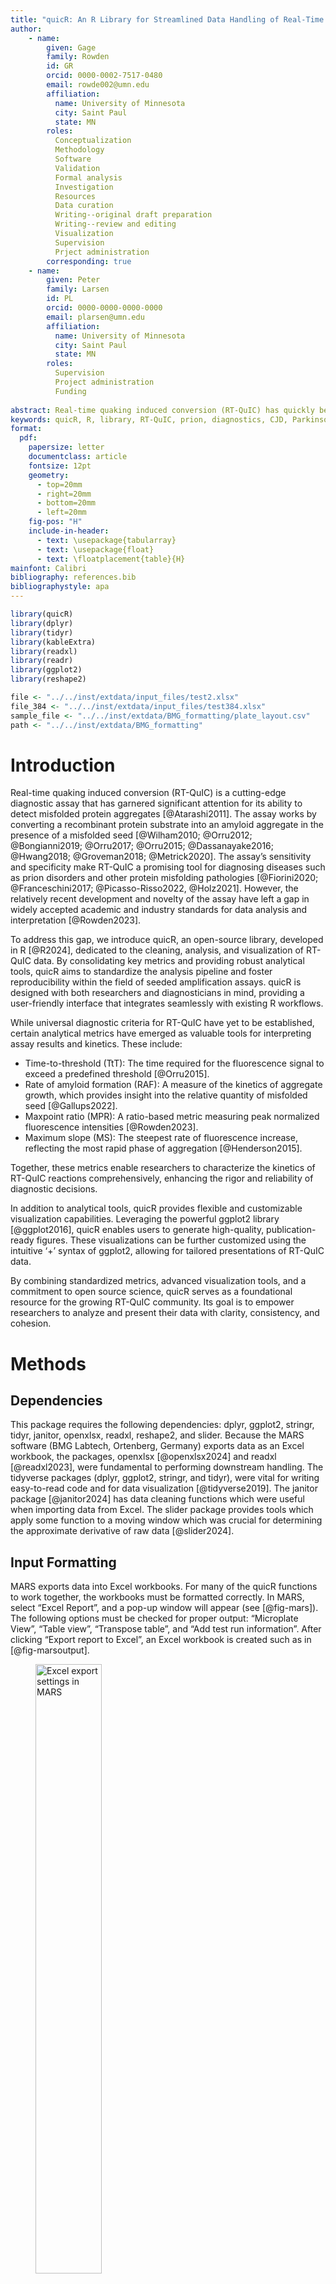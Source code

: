```yaml
---
title: "quicR: An R Library for Streamlined Data Handling of Real-Time Quaking Induced Conversion Assays"
author:
    - name: 
        given: Gage
        family: Rowden
        id: GR
        orcid: 0000-0002-7517-0480
        email: rowde002@umn.edu
        affiliation:
          name: University of Minnesota
          city: Saint Paul
          state: MN
        roles:
          Conceptualization
          Methodology
          Software
          Validation
          Formal analysis
          Investigation
          Resources
          Data curation
          Writing--original draft preparation
          Writing--review and editing
          Visualization
          Supervision
          Prject administration
        corresponding: true
    - name:
        given: Peter
        family: Larsen
        id: PL
        orcid: 0000-0000-0000-0000
        email: plarsen@umn.edu
        affiliation:
          name: University of Minnesota
          city: Saint Paul
          state: MN
        roles:
          Supervision
          Project administration
          Funding
      
abstract: Real-time quaking induced conversion (RT-QuIC) has quickly become an emerging diagnostic tool for protein misfolding disorders such as Creutzfeldt-Jakob disease and Parkinson's disease. Given that the technology is still relatively new, academic and industry standards for cleaning data and analyzing results have yet to be fully established. The open source R library, quicR, was developed to fill this lack of standardization. This library provides functions, which can be easily integrated into existing R workflows, for data curation, analysis, and vizualiztion.
keywords: quicR, R, library, RT-QuIC, prion, diagnostics, CJD, Parkinson's
format: 
  pdf:
    papersize: letter
    documentclass: article
    fontsize: 12pt
    geometry:
      - top=20mm
      - right=20mm
      - bottom=20mm
      - left=20mm
    fig-pos: "H"
    include-in-header: 
      - text: \usepackage{tabularray}
      - text: \usepackage{float}
      - text: \floatplacement{table}{H}
mainfont: Calibri
bibliography: references.bib
bibliographystyle: apa
---
```

```r
library(quicR)
library(dplyr)
library(tidyr)
library(kableExtra)
library(readxl)
library(readr)
library(ggplot2)
library(reshape2)

file <- "../../inst/extdata/input_files/test2.xlsx"
file_384 <- "../../inst/extdata/input_files/test384.xlsx"
sample_file <- "../../inst/extdata/BMG_formatting/plate_layout.csv"
path <- "../../inst/extdata/BMG_formatting"
```


# Introduction
Real-time quaking induced conversion (RT-QuIC) is a cutting-edge diagnostic assay that has garnered significant attention for its ability to detect misfolded protein aggregates [@Atarashi2011]. The assay works by converting a recombinant protein substrate into an amyloid aggregate in the presence of a misfolded seed [@Wilham2010; @Orru2012; @Bongianni2019; @Orru2017; @Orru2015; @Dassanayake2016; @Hwang2018; @Groveman2018; @Metrick2020]. The assay's sensitivity and specificity make RT-QuIC a promising tool for diagnosing diseases such as prion disorders and other protein misfolding pathologies [@Fiorini2020; @Franceschini2017; @Picasso-Risso2022, @Holz2021]. However, the relatively recent development and novelty of the assay have left a gap in widely accepted academic and industry standards for data analysis and interpretation [@Rowden2023].

To address this gap, we introduce quicR, an open-source library, developed in R [@R2024], dedicated to the cleaning, analysis, and visualization of RT-QuIC data. By consolidating key metrics and providing robust analytical tools, quicR aims to standardize the analysis pipeline and foster reproducibility within the field of seeded amplification assays. quicR is designed with both researchers and diagnosticians in mind, providing a user-friendly interface that integrates seamlessly with existing R workflows.

While universal diagnostic criteria for RT-QuIC have yet to be established, certain analytical metrics have emerged as valuable tools for interpreting assay results and kinetics. These include:

-   Time-to-threshold (TtT): The time required for the fluorescence signal to exceed a predefined threshold [@Orru2015].
-   Rate of amyloid formation (RAF): A measure of the kinetics of aggregate growth, which provides insight into the relative quantity of misfolded seed [@Gallups2022].
-   Maxpoint ratio (MPR): A ratio-based metric measuring peak normalized fluorescence intensities [@Rowden2023].
-   Maximum slope (MS): The steepest rate of fluorescence increase, reflecting the most rapid phase of aggregation [@Henderson2015].

Together, these metrics enable researchers to characterize the kinetics of RT-QuIC reactions comprehensively, enhancing the rigor and reliability of diagnostic decisions.

In addition to analytical tools, quicR provides flexible and customizable visualization capabilities. Leveraging the powerful ggplot2 library [@ggplot2016], quicR enables users to generate high-quality, publication-ready figures. These visualizations can be further customized using the intuitive '+' syntax of ggplot2, allowing for tailored presentations of RT-QuIC data.

By combining standardized metrics, advanced visualization tools, and a commitment to open source science, quicR serves as a foundational resource for the growing RT-QuIC community. Its goal is to empower researchers to analyze and present their data with clarity, consistency, and cohesion.

# Methods

## Dependencies
This package requires the following dependencies: dplyr, ggplot2, stringr, tidyr, janitor, openxlsx, readxl, reshape2, and slider. Because the MARS software (BMG Labtech, Ortenberg, Germany) exports data as an Excel workbook, the packages, openxlsx [@openxlsx2024] and readxl [@readxl2023], were fundamental to performing downstream handling. The tidyverse packages (dplyr, ggplot2, stringr, and tidyr), were vital for writing easy-to-read code and for data visualization [@tidyverse2019]. The janitor package [@janitor2024] has data cleaning functions which were useful when importing data from Excel. The slider package provides tools which apply some function to a moving window which was crucial for determining the approximate derivative of raw data [@slider2024].

\newpage

## Input Formatting
MARS exports data into Excel workbooks. For many of the quicR functions to work together, the workbooks must be formatted correctly. In MARS, select "Excel Report", and a pop-up window will appear (see [@fig-mars]). The following options must be checked for proper output: "Microplate View", "Table view", "Transpose table", and "Add test run information". After clicking "Export report to Excel", an Excel workbook is created such as in [@fig-marsoutput].

![Excel export settings in MARS](images/MARS_settings.png){#fig-mars height=50%}

:::{#fig-marsoutput layout-nrow=2}
![Microplate view Excel spreadsheet. This is the first spreadsheet in the workbook and contains the plate layouts of any data the user exported from MARS. Typically, there is a header containing metadata followed by a number of named matrices.](images/sheet1.png){#fig-sheet1 height=50%}

![Table view Excel spreadsheet. This is the second spreadsheet in the workboook and contains columns of each well and time points. Each cell is a raw fluorescent value. This spreadsheet will also contain a header, but was excluded from this figure.](images/sheet2.png){#fig-sheet2 height=50%}

Excel spreadsheet exported from MARS.  
:::

## Key Metrics and Calculations
quicR has functions for calculating TtT, MPR, and MS. A graphical representation of these can be found in [@fig-metrics]. There is no dedicated function for RAF since it can simply be expressed as the inverse of TtT, and can therefore be calculated separately as in [@tbl-metrics].

TtT is calculated by iterating through each sample until a value is greater than the supplied threshold. It then determines the intersection between the previous and current read times and the threshold. If no value was found larger than the threshold, the total reaction run-time is returned.

MPR is defined as the maximum fluorescence divided by the background fluorescence. Thus, in order to calculate, the raw data must first be normalized against the background. This is done by choosing a cycle for background determination, and then dividing each read by that value. Once this is done, the MPR is taken as the max value.

Finally, MS is determined by approximating the maximum of the derivative of the raw data and is typically reported in units of $\Delta$RFU/h (i.e. the change in relative fluorescent units per hour). Originally, this was accomplished by applying a linear regression to a sliding window; however, this proved to be very computationally expensive. Now, the slopes are calculated using differences between two data points within the range of the sliding window. While this slightly reduces the accuracy of the approximation, it was decided that the improvement in computation time was worth the loss in accuracy.

![Example graphs highlighting the different calculated metrics. The red curve represents a raw data curve that has been normalized against background. MPR is calculated as the maximum fluorescent value achieved in the normalized raw data. TtT is determined as the time required to cross a given threshold (in this example, the threshold is 0.2). The blue curve represents the derivative of the raw data, and max slope is determined as the maximum of the derivative.](images/metric_example.png){#fig-metrics}

# Development
![Workflow hierarchy of the quicR package. Blue nodes indicate steps where BMG software is needed. Purple nodes indicate functions dedicated to handling metadata. Red nodes are functions that acquire and manipulate raw data. Orange nodes are functions which calculate some metric. Finally, yellow nodes represent endpoints in the data analysis.](images/workflow2.png){#fig-workflow}

quicR was developed to address the need for efficient data conversion and analysis of RT-QuIC data. The functions were designed with usability and reproducibility in mind, ensuring compatibility between multiple labs. Currently, the package accepts data exported from the proprietary MARS software (BMG Labtech, Ortenberg, Germany) as an Excel workbook.

This project was devloped using Git version control. GitHub workflows were utilized to ensure that the package is able to be installed on current operating systems. Additionally, tests were performed on each function using the testthat package [@testthat2011].

The functionality in this package revolves around data curation, metric calculations, and visualization. 

# Implementation
The implementation of the quicR package encompasses several streamlined processes designed to facilitate data input, cleaning, transformation, and analysis of real-time fluorescence data. This section provides a comprehensive guide to utilizing the package's key functionalities, detailing how to:

1.  Format and input sample data into Omega control software (BMG Labtech, Ortenberg, Germany).
2.  Extract, clean, and organize metadata and raw fluorescence data.
3.  Apply transformations and normalization to raw data for downstream analysis.
4.  Calculate critical analytical metrics, such as time-to-threshold (TtT), rate of amyloid formation (RAF), maxpoint ratio (MPR), and maximum slope (MS).

These steps are designed to enhance reproducibility, minimize manual data handling, and enable seamless integration with the MARS software workflow. Through practical examples, this section illustrates how each function operates, along with expected input and output formats, ensuring clarity and ease of use for researchers.

## Input of Sample IDs into Omega Control Software
The Omega control software allows input of a TXT file containing sample IDs, dilution factors, and their well locations. This file is uniquely formatted, and not easily reproduced manually. The function, "BMG_format", allows for input of a CSV file containing the plate layout (see @tbl-layout for proper formatting), and exports the formatted TXT file. The file can then be imported into the control software before running.

:::{#tbl-layout tbl-pos="ht"}
```{=latex}
\begin{tblr}{
  colspec = {|c|cccccccccccc|}, 
  row{1} = {font=\bfseries}, 
  column{1} = {font=\bfseries}, 
  rowhead = 1
}
  \hline
   & 1 & 2 & 3 & 4 & 5 & 6 & 7 & 8 & 9 & 10 & 11 & 12 \\ 
  \hline
  A & P & S01 & S02 & S03 & S04 & S05 & S06 & S07 & S08 & S09 & S10 & S11 \\ 
  B & P & S01 & S02 & S03 & S04 & S05 & S06 & S07 & S08 & S09 & S10 & S11 \\ 
  C & P & S01 & S02 & S03 & S04 & S05 & S06 & S07 & S08 & S09 & S10 & S11 \\ 
  D & P & S01 & S02 & S03 & S04 & S05 & S06 & S07 & S08 & S09 & S10 & S11 \\ 
  E & N & S01 & S02 & S03 & S04 & S05 & S06 & S07 & S08 & S09 & S10 & S11 \\ 
  F & N & S01 & S02 & S03 & S04 & S05 & S06 & S07 & S08 & S09 & S10 & S11 \\ 
  G & N & S01 & S02 & S03 & S04 & S05 & S06 & S07 & S08 & S09 & S10 & S11 \\ 
  H & N & S01 & S02 & S03 & S04 & S05 & S06 & S07 & S08 & S09 & S10 & S11 \\ 
  \hline
\end{tblr}
```
Example CSV file plate layout for input into the "BMG_format" function. The top left corner should be cell "A1" in the CSV file. The top numbered row and the left-most lettered column should never be altered.
:::

\newpage

### Formatted Plate Layout for MARS Input
The function, "BMG_format", includes the logical argument "write_file". If TRUE, it will create a TXT file. The path can be given to the "save_path" argument, and the file name can be supplied to the "save_name" argument. The text file will be formatted as follows, and can be imported into MARS.

```r
BMG_format(sample_file, write_file = TRUE)
```
```
A1  P      P
B1  P      P
C1  P      P
D1  P      P
E1  N      N
F1  N      N
G1  N      N
H1  N      N
A2  X1     S01
B2  X1     S01
C2  X1     S01
D2  X1     S01
E2  X1     S01
F2  X1     S01
G2  X1     S01
H2  X1     S01
```

## Data Cleaning and Transformation
The MARS software (BMG Labtech, Ortenberg, Germany) exports real-time data as an Excel workbook. Typically, the first sheet in the workbook will include microplate views of both raw data and metadata; however, the metadata on this page is what will be most useful. Those tables are the "Sample IDs" and the "Dilutions" tables (if dilutions were included in the export). For much of the downstream analysis, it is crucial the the "Sample IDs" table was exported. If there is no table, the user can simply add it manually (see [@fig-sheet1] for proper formatting).

### Retrieving Metadata
The metadata is defined as either sample-dependent or -independent. Sample-dependent metadata includes information such as sample IDs and dilution factors, whereas sample-independent metadata includes the date, time, reaction ID, etc.

The dependent metadata can be retrieved using the "organize_tables" and "convert_tables" functions. The former returns a list of tables, and the latter converts each table into a column in a single data frame. See @tbl-tables and @tbl-converted for example outputs of these functions.
\newpage
```r
tabs <- organize_tables(file)[-2]
```
```r
organize_tables(file)
```

```r
#| label: tbl-tables
#| tbl-cap: Sample IDs and Dilution Factors. Note that these are the same tables shown in [@fig-sheet1].
rename <- function(x) {
  names(x) <- 1:12
  rownames(x) <- LETTERS[1:8]
  return(x)
}

tabs$`Sample IDs` %>%
  as.data.frame() %>%
  rename() %>%
  kable(
    format = "latex",
    booktabs = TRUE,
    linesep = "",
    align = rep("c", 12)
  ) %>%
  column_spec(1, border_left = TRUE, border_right = TRUE, bold = TRUE) %>%
  column_spec(13, border_right = TRUE) %>%
  row_spec(0, bold = TRUE) %>%
  kable_styling(full_width = TRUE, font_size = 10)

tabs$Dilutions %>%
  as.data.frame() %>%
  rename() %>%
  kable(
    format = "latex",
    booktabs = TRUE,
    linesep = "",
    align = rep("c", 12)
  ) %>%
  column_spec(1, border_left = TRUE, border_right = TRUE, bold = TRUE) %>%
  column_spec(13, border_right = TRUE) %>%
  row_spec(0, bold = TRUE) %>%
  kable_styling(full_width = TRUE, font_size = 10)
```

```r
organize_tables(file) %>% convert_tables()
```
```r
#| label: tbl-converted
#| tbl-cap: The tables extracted from the "organize_tables" function are converted into columns in a dataframe. This format is much more compatible with downstream analysis.
tabs <- convert_tables(tabs)
tabs %>% head(12) %>% kable(row.names = FALSE, align = c("c", "c"))
```

\newpage

### Sample Locations
Samples locations can be extracted based on their well ID. The "get_sample_locations" function accepts additional arguments if dilution factors were exported from MARS. The "dilution_fun" argument will supply a function for transforming the dilution factors (e.g. if the user would want to perform a log transformation). This output of this function is critical as an argument in "plate_view" function which is further explained in the visualization section.

```r
get_sample_locations(
  file, 
  dilution_bool = TRUE, 
  dilution_fun = function(x) 
    -log10(x), 
  sep = " "
)
```
```r
get_sample_locations(
  file, dilution_bool = TRUE, dilution_fun = function(x) -log10(x), sep = " "
) %>%
  head(12) %>%
  kable(row.names = FALSE, align = c("c", "c"))
```

### Sample-Independent Metadata
The independent metadata can be retrieved using the "get_meta" function. This data is included in the header of the excel workbook.

```r
get_meta(file)
```
```r
get_meta(file) %>%
  mutate_at("Meta_info", ~gsub("\\\\", "/", .)) %>%
  kable(row.names = FALSE)
```

## Retrieving and Manipulating Raw Data
The raw, real-time data is typically found on the second sheet of the Excel workbook. There are three functions dedicated to the retrieval and cleaning of raw data.
1.  get_real: Retrieves the raw data from the Excel file, and outputs it as a dataframe.
2.  transpose_real: Swaps the rows and columns which makes some downstream analyses easier.
3.  normalize_RFU: normalizes the raw data by dividing each read by background fluorescence at a given cycle.

### Retrieve Raw Data
Raw data can be retrieved using the "get_real" function. The logical argument, "ordered", indicates whether the user would prefer the columns to be ordered by well or by sample ID. By default, it is FALSE which will order the data by well. This should almost always be the case for easier integration with other downstream functions. Additionally, since there can be more than one instance of real-time data (depending on if the user added some calculations in MARS), "get_real" returns a list of dataframes. Therefore, the output should be indexed to access the data frame of interest.
```r
get_real(file)[[1]]
```
```r
columns <- 8
df_ <- get_real(file, ordered = FALSE)[[1]] %>% as.data.frame()
df_[1:11, 1:columns] %>% kable(row.names = FALSE, align = rep("c", columns))
```

\newpage

### Transpose Raw Data
This data is structured such that each sample is its own column (variable) and each row (observation) is a time point. While this format is technically correct, a transposed format is more ideal for some downstream manipulation. This operation is performed using the function, "transpose_real". After transposition, each time point is an individual column (variable), and each sample is an individual row (observation).

```r
get_real(file)[[1]] %>% transpose_real()
```
```r
columns <- 12
transpose_real(df_)[1:7, 1:columns] %>% 
  kable(row.names = FALSE, align = rep("c", columns))
```

### Normalize Raw Data
The function "normalize_RFU" will convert the raw data into a background normalized data set. The function includes two additional arguments, "bg_cycle" (the cycle which will be used as the background fluorescence value) and "transposed" (if FALSE, will make a call to the "transpose_real" function). Note that the fourth time point is all "1's" since this was designated the background cycle.

```r
get_real(file)[[1]] %>% normalize_RFU(transposed = FALSE)
```
```r
df_norm <- normalize_RFU(df_, bg_cycle = 4, transposed = FALSE)

df_norm[1:7, 1:columns] %>%
  mutate_at(2:ncol(.), ~round(as.numeric(.), 2)) %>%
  kable(row.names = FALSE, align = rep("c", columns))

df_norm <- df_norm %>%
  mutate(`Sample IDs` = tabs$`Sample IDs`)
```

\newpage

## Calculations
There are three analytical metrics with dedicated functions: time-to-threshold (TtT), maxpoint ratio (MPR), and maximum slope (MS). The rate of amyloid formation does not have a designated function since it is simply the inverse of the time-to-threshold. Each function below accepts input from the "transpose_real" or the "normalize_RFU" functions. See @tbl-metrics for an example of the output of these functions.

### Thresholds
Many publications have different methods of determining thresholds. By and large, the most popular method is to take the average background fluorescence of the entire plate and add some multiple of standard deviations. The quicR package provides the "calculate_threshold" function for this purpose. A value can be provided as the optional argument, "multiplier", which will be applied to the standard deviation.
```r
get_real(file)[[1]] %>% 
  calculate_threshold(method = "stdev", multiplier = 10)
```
```r
calculate_threshold(df_, method = "stdev", multiplier = 10)
```

### Time-to-threshold & Rate of Amyloid Formation
TtT is calculated using the "calculate_TtT" function. The function must be supplied a threshold; default value is 2 (i.e. twice the background fluorescence if the data is normalized). A starting column should also be given as an integer; default value is 3. This is essentially asking how many columns of metadata are included before the fluorescence reads begin. 

TtT is calculated by iterating through each row and checking if a value is greater than the threshold. If the value is greater, the slope of the previous time-point to the current time-point is calculated, and the time intersection of the current read is returned.

### Maxpoint Ratio
MPR is calculated by the "calculate_MPR" function. Data must be normalized in order to derive this metric. In a normalized data set, the MPR is simply the maximum value achieved during the run. Raw data can be passed to this function, but the argument, "data_is_norm", must be set to TRUE. This will pass the raw data to "normalize_RFU" before calculating the MPR values.

### Maximum Slope
MS is calculated by the "calculate_MS" function. The function iterates through each row using a rolling window which can be adjusted (default value is 3). Given the window size, the slope is calculated based on change in fluorescence divided by the range of the window. The MS is simply the largest slope value recorded. The units are typically reported as $\Delta$RFU/h.

\newpage

```r
df_norm <- get_real(file) %>% normalize_RFU()

data.frame("Sample IDs" = tabs$`Sample IDs`) %>%
  mutate(
    Dilutions = -log10(tabs$dilutions),
    MPR = calculate_MPR(df_norm, start_col = 3, data_is_norm = TRUE),
    MS  = calculate_MS(df_norm, data_is_norm = TRUE),
    TtT = calculate_TtT(df_norm, threshold = 2, start_col = 3),
    RAF = 1 / TtT
  )
```

```r
#| label: tbl-metrics
#| tbl-cap: Calculated metrics
#| tbl-cap-location: top
df_analyzed <- data.frame("Sample IDs" = tabs$`Sample IDs`, check.names = FALSE) %>%
  mutate(
    Dilutions = -log10(tabs$Dilutions %>% na.omit() %>% as.numeric()),
    MPR = calculate_MPR(df_norm, start_col = 3, data_is_norm = TRUE) %>% round(2),
    MS = calculate_MS(df_norm, data_is_norm = TRUE) %>% round(3),
    TtT = calculate_TtT(df_norm, threshold = 2, start_col = 3) %>% round(2),
    RAF = (1 / TtT) %>% round(4)
  )
df_analyzed%>%
  head(12) %>%
  kable(row.names = FALSE, align = rep("c", ncol(df_analyzed)))
```

\newpage

## Visualization

### Plate View
The "plate_view" function requires *un-transposed* data and sample locations as arguments. It also has an argument for plate type which will either be 96 or 384.
```r
#| fig-width: 12
#| fig-height: 8
sample_locations <- get_sample_locations(
  file, 
  dilution_bool = TRUE,
  dilution_fun = function(x) -log10(x)
)

plate_view(df_, sample_locations)
```

\newpage

### Summary Plots
```r
#| fig-width: 8
#| fig-height: 6.5
df_analyzed %>%
  melt(id.vars = c("Sample IDs", "Dilutions")) %>%
  mutate_at("Dilutions", as.factor) %>%
  
  ggplot(aes(`Sample IDs`, value, fill = Dilutions)) +
    geom_boxplot() +
    facet_wrap(~variable, scales = "free") +
    theme(
      legend.position = "bottom",
      strip.text = element_text(face = "bold"),
      axis.text.x = element_text(angle = 45, hjust = 1, vjust = 1),
      axis.title = element_blank()
    )
```



# Usage

## Installation
```r
# Latest CRAN release
install.packages("quicR")

# Development version
devtools::install_github("gage1145/quicR")
```

# Validation & Performance

# Discussion

# Conclusion
quicR provides improved and standardized methods for analyzing RT-QuIC data. 

# Acknowledgments

# References
::: {#refs}
:::

